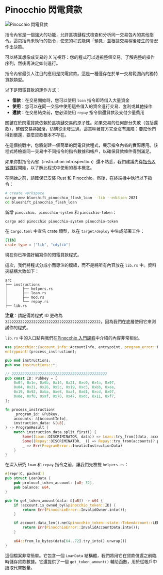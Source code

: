 
# Pinocchio 閃電貸款

![Pinocchio 閃電貸款](/graphics/challenge-banners/pinocchio-flash-loan.png)

指令內省是一個強大的功能，允許區塊鏈程式檢查和分析同一交易包內的其他指令。這包括尚未執行的指令，使您的程式能夠「預見」並根據交易稍後發生的情況作出決策。

可以將其想像成交易的 X 光視野：您的程式可以透視整個交易，了解完整的操作序列，然後再決定如何進行。

指令內省最引人注目的應用是閃電貸款。這是一種僅存在於單一交易範圍內的獨特貸款類型。

以下是閃電貸款的運作方式：
- **借款**：在交易開始時，您可以使用 `loan` 指令即時借入大量資金
- **使用**：您可以在同一交易中使用這些借入的資金進行交易、套利或其他操作
- **還款**：在交易結束前，您必須使用 `repay` 指令償還貸款及支付少量費用

關鍵在於閃電貸款依賴於區塊鏈交易的原子性。如果交易的任何部分失敗（包括還款），整個交易將回滾，彷彿從未發生過。這意味著貸方完全沒有風險：要麼他們得到償還，要麼貸款根本不存在。

在這個挑戰中，您將創建一個簡單的閃電貸款程式，展示指令內省的實際應用。該程式將檢查同一交易中不同指令的指令數據和帳戶，以確保貸款條件得到滿足。

如果你對指令內省（instruction introspection）還不熟悉，我們建議先從[指令內省課程](/zh-HK/courses/instruction-introspection)開始，以了解此程式中使用的基本概念。

<ArticleSection name="安裝" id="installation" level="h2" />

在開始之前，請確保已安裝 Rust 和 Pinocchio。然後，在終端機中執行以下指令：

```bash
# create workspace
cargo new blueshift_pinocchio_flash_loan --lib --edition 2021
cd blueshift_pinocchio_flash_loan
```

新增 `pinocchio`、`pinocchio-system` 和 `pinocchio-token`：

```bash
cargo add pinocchio pinocchio-system pinocchio-token
```

在 `Cargo.toml` 中宣告 crate 類型，以在 `target/deploy` 中生成部署工件：

```toml
[lib]
crate-type = ["lib", "cdylib"]
```

現在你已準備好編寫你的閃電貸款程式。

<ArticleSection name="範本" id="template" level="h2" />

這次，我們將程式分成小而專注的模組，而不是將所有內容放在 `lib.rs` 中。資料夾結構大致如下：

```
src
├── instructions
│       ├── helpers.rs
│       ├── loan.rs
│       ├── mod.rs
│       └── repay.rs
├── lib.rs
```

**注意**：請記得將程式 ID 更改為 `22222222222222222222222222222222222222222222`，因為我們在底層使用它來測試你的程式。

`lib.rs` 中的入口點與我們在[Pinocchio 入門課程](/zh-HK/courses/introduction-to-pinocchio)中介紹的內容非常相似。

```rust
use pinocchio::{account_info::AccountInfo, entrypoint, program_error::ProgramError, pubkey::Pubkey, ProgramResult};
entrypoint!(process_instruction);

pub mod instructions;
pub use instructions::*;

// 22222222222222222222222222222222222222222222
pub const ID: Pubkey = [
    0x0f, 0x1e, 0x6b, 0x14, 0x21, 0xc0, 0x4a, 0x07, 
    0x04, 0x31, 0x26, 0x5c, 0x19, 0xc5, 0xbb, 0xee, 
    0x19, 0x92, 0xba, 0xe8, 0xaf, 0xd1, 0xcd, 0x07, 
    0x8e, 0xf8, 0xaf, 0x70, 0x47, 0xdc, 0x11, 0xf7, 
];

fn process_instruction(
    _program_id: &Pubkey,
    accounts: &[AccountInfo],
    instruction_data: &[u8],
) -> ProgramResult {
    match instruction_data.split_first() {
        Some((Loan::DISCRIMINATOR, data)) => Loan::try_from((data, accounts))?.process(),
        Some((Repay::DISCRIMINATOR, _)) => Repay::try_from(accounts)?.process(),
        _ => Err(ProgramError::InvalidInstructionData)
    }
}
```

<ArticleSection name="輔助工具" id="helpers" level="h2" />

在深入研究 `loan` 和 `repay` 指令之前，讓我們先檢視 `helpers.rs`：

```rust
#[repr(C, packed)]
pub struct LoanData {
    pub protocol_token_account: [u8; 32],
    pub balance: u64,
}

pub fn get_token_amount(data: &[u8]) -> u64 {
    if !account.is_owned_by(&pinocchio_token::ID) {
        return Err(PinocchioError::InvalidOwner.into());
    }

    if account.data_len().ne(&pinocchio_token::state::TokenAccount::LEN) {
        return Err(PinocchioError::InvalidAccountData.into());
    }
    
    u64::from_le_bytes(data[64..72].try_into().unwrap())
}
```

這個檔案非常簡單。它包含一個 `LoanData` 結構體，我們將用它在貸款償還之前臨時儲存貸款數據。它還提供了一個 `get_token_amount()` 輔助函數，用於從帳戶中讀取代幣數量。